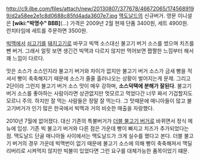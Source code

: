 http://c9.ilbe.com/files/attach/new/20130807/377678/46672065/1745689199/d2a58ee2e1c8d0688c85fd4ada3607e7.jpg
[[맥도날드]]의 신규버거. 영문 이니셜은 '''[wiki:"박명수" BBB]'''(...) 가격은 2009년 2월 현재 단품 3400원, 세트 4900원. 런치타임에 세트를 주문하면 3500원.

[[빅맥]]에서 [[쇠고기]]를 [[돼지고기]]로 바꾸고 빅맥 소스대신 불고기 버거 소스를 썼으며 치즈를 뺀 버거. 그래서 얼핏 보면 생긴건 빅맥과 다르지 않지만 먹어보면 짭짤한 느낌부터 해서 꽤 느낌이 다르다.

맛은 소스가 소스인지라 불고기 버거와 차이가 없지만 불고기 버거 소스가 금새 빵을 적셔서 빵이 축축해지기 때문에 소스가 줄줄 흘러나오는 상황이 벌어지는게 문제. 그리고 2단이라 그런지 불고기 버거 소스 맛이 매우 강하며, '''소스덕택에 분해가 잘된다'''. 불고기 버거 소스를 좋아하는 사람이라면 상관없지만 멋모르고 먹었다간 너무 짜서 기겁할지도 모르니 주의. 하지만 잘 먹는 사람들은 정말 잘 먹는다. 그 맛때문에 매니아들이 많고 불고기버거가 인기 많은 한국에서 빅맥과 거의 비슷한 매출을 자랑했다. 

2010년 7월에 없어졌다. 대신 기존의 특불버거가 [[더블 불고기 버거]]로 바뀌면서 정식 메뉴에 입성. 기존 빅 불고기 버거와 다른 점은 가운데 빵이 빠지고 치즈가 추가되었다는 점. 맥도날드 단골 매니아들 사이에서는 맥도날드가 크게 실수를 했다고 본다. 더블 불고기 버거의 경우 가운데 빅맥번이 없기 때문에 불고기 소스에 의해 빵이 축축해져서 맥딜리버리로 시켜먹지 않지만 빅불이 있었다면 그런 요구를 대체가능한 품목이었기 떄문.

